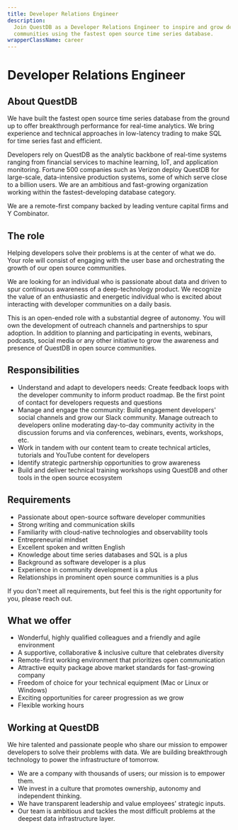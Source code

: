 ```yaml
---
title: Developer Relations Engineer
description:
  Join QuestDB as a Developer Relations Engineer to inspire and grow developer
  communities using the fastest open source time series database.
wrapperClassName: career
---
```



<h1>Developer Relations Engineer</h1>

<h2> About QuestDB</h2>

We have built the fastest open source time series database from the ground up to
offer breakthrough performance for real-time analytics. We bring experience and
technical approaches in low-latency trading to make SQL for time series fast and
efficient.

Developers rely on QuestDB as the analytic backbone of real-time systems ranging
from financial services to machine learning, IoT, and application monitoring.
Fortune 500 companies such as Verizon deploy QuestDB for large-scale,
data-intensive production systems, some of which serve close to a billion users.
We are an ambitious and fast-growing organization working within the
fastest-developing database category.

We are a remote-first company backed by leading venture capital firms and Y
Combinator.

<h2>The role</h2>

Helping developers solve their problems is at the center of what we do. Your
role will consist of engaging with the user base and orchestrating the growth of
our open source communities.

We are looking for an individual who is passionate about data and driven to spur
continuous awareness of a deep-technology product. We recognize the value of an
enthusiastic and energetic individual who is excited about interacting with
developer communities on a daily basis.

This is an open-ended role with a substantial degree of autonomy. You will own
the development of outreach channels and partnerships to spur adoption. In
addition to planning and participating in events, webinars, podcasts, social
media or any other initiative to grow the awareness and presence of QuestDB in
open source communities.

<h2>Responsibilities</h2>

- Understand and adapt to developers needs: Create feedback loops with the
  developer community to inform product roadmap. Be the first point of contact
  for developers requests and questions
- Manage and engage the community: Build engagement developers' social channels
  and grow our Slack community. Manage outreach to developers online moderating
  day-to-day community activity in the discussion forums and via conferences,
  webinars, events, workshops, etc.
- Work in tandem with our content team to create technical articles, tutorials
  and YouTube content for developers
- Identify strategic partnership opportunities to grow awareness
- Build and deliver technical training workshops using QuestDB and other tools
  in the open source ecosystem

<h2>Requirements</h2>

- Passionate about open-source software developer communities
- Strong writing and communication skills
- Familiarity with cloud-native technologies and observability tools
- Entrepreneurial mindset
- Excellent spoken and written English
- Knowledge about time series databases and SQL is a plus
- Background as software developer is a plus
- Experience in community development is a plus
- Relationships in prominent open source communities is a plus

If you don't meet all requirements, but feel this is the right opportunity for
you, please reach out.

<h2>What we offer</h2>

- Wonderful, highly qualified colleagues and a friendly and agile environment
- A supportive, collaborative & inclusive culture that celebrates diversity
- Remote-first working environment that prioritizes open communication
- Attractive equity package above market standards for fast-growing company
- Freedom of choice for your technical equipment (Mac or Linux or Windows)
- Exciting opportunities for career progression as we grow
- Flexible working hours

<h2>Working at QuestDB</h2>

We hire talented and passionate people who share our mission to empower
developers to solve their problems with data. We are building breakthrough
technology to power the infrastructure of tomorrow.

- We are a company with thousands of users; our mission is to empower them.
- We invest in a culture that promotes ownership, autonomy and independent
  thinking.
- We have transparent leadership and value employees' strategic inputs.
- Our team is ambitious and tackles the most difficult problems at the deepest
  data infrastructure layer.

<CareerButton
  title="Developer Relations Engineer"
  bambooUrl="https://questdb.bamboohr.com/jobs/view.php?id=23&source=aWQ9MTM%3D"
/>
